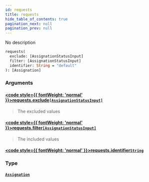 ```yaml
---
id: requests
title: requests
hide_table_of_contents: true
pagination_next: null
pagination_prev: null
---
```








No description

```graphql
requests(
  exclude: [AssignationStatusInput]
  filter: [AssignationStatusInput]
  identifier: String = "default"
): [Assignation]
```


### Arguments

#### [<code style={{ fontWeight: 'normal' }}>requests.<b>exclude</b></code>](#)<Bullet />[`[AssignationStatusInput]`](/docs/schemas/arkitekt/enums/assignation-status-input) <Badge class="secondary" text="list"/> <Badge class="secondary" text="enum"/>
> The excluded values
> 

#### [<code style={{ fontWeight: 'normal' }}>requests.<b>filter</b></code>](#)<Bullet />[`[AssignationStatusInput]`](/docs/schemas/arkitekt/enums/assignation-status-input) <Badge class="secondary" text="list"/> <Badge class="secondary" text="enum"/>
> The included values
> 

#### [<code style={{ fontWeight: 'normal' }}>requests.<b>identifier</b></code>](#)<Bullet />[`String`](/docs/schemas/arkitekt/scalars/string) <Badge class="secondary" text="scalar"/>
> 
> 

### Type

#### [`Assignation`](/docs/schemas/arkitekt/objects/assignation) <Badge class="secondary" text="object"/>
> 
> 





